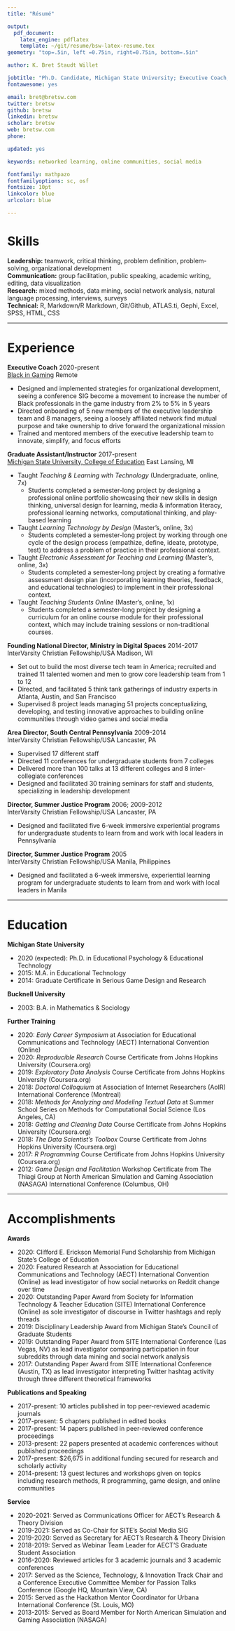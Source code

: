 ```yaml
---
title: "Résumé"

output: 
  pdf_document:
    latex_engine: pdflatex
    template: ~/git/resume/bsw-latex-resume.tex
geometry: "top=.5in, left =0.75in, right=0.75in, bottom=.5in"

author: K. Bret Staudt Willet

jobtitle: "Ph.D. Candidate, Michigan State University; Executive Coach, Black in Gaming"
fontawesome: yes

email: bret@bretsw.com
twitter: bretsw
github: bretsw
linkedin: bretsw
scholar: bretsw
web: bretsw.com
phone: 

updated: yes

keywords: networked learning, online communities, social media

fontfamily: mathpazo
fontfamilyoptions: sc, osf
fontsize: 10pt
linkcolor: blue
urlcolor: blue

---
```


# Skills

**Leadership:** teamwork, critical thinking, problem definition, problem-solving, organizational development  
**Communication:** group facilitation, public speaking, academic writing, editing, data visualization  
**Research:** mixed methods, data mining, social network analysis, natural language processing, interviews, surveys  
**Technical:** R, Markdown/R Markdown, Git/Github, ATLAS.ti, Gephi, Excel, SPSS, HTML, CSS

---

# Experience

**Executive Coach** \hfill 2020-present  
[Black in Gaming](http://www.blackingaming.com/) \hfill Remote

- Designed and implemented strategies for organizational development, seeing a conference SIG become a movement to increase the number of Black professionals in the game industry from 2% to 5% in 5 years
- Directed onboarding of 5 new members of the executive leadership team and 8 managers, seeing a loosely affiliated network find mutual purpose and take ownership to drive forward the organizational mission
- Trained and mentored members of the executive leadership team to innovate, simplify, and focus efforts

**Graduate Assistant/Instructor** \hfill 2017-present  
[Michigan State University, College of Education](https://education.msu.edu/cepse/) \hfill East Lansing, MI

- Taught *Teaching & Learning with Technology* (Undergraduate, online, 7x)
  - Students completed a semester-long project by designing a professional online portfolio showcasing their new skills in design thinking, universal design for learning, media & information literacy, professional learning networks, computational thinking, and play-based learning
- Taught *Learning Technology by Design* (Master’s, online, 3x)
  - Students completed a semester-long project by working through one cycle of the design process (empathize, define, ideate, prototype, test) to address a problem of practice in their professional context.
- Taught *Electronic Assessment for Teaching and Learning* (Master’s, online, 3x)
  - Students completed a semester-long project by creating a formative assessment design plan (incorporating learning theories, feedback, and educational technologies) to implement in their professional context.
- Taught *Teaching Students Online* (Master’s, online, 1x)
  - Students completed a semester-long project by designing a curriculum for an online course module for their professional context, which may include training sessions or non-traditional courses.

**Founding National Director, Ministry in Digital Spaces** \hfill 2014-2017  
InterVarsity Christian Fellowship/USA \hfill Madison, WI

- Set out to build the most diverse tech team in America; recruited and trained 11 talented women and men to grow core leadership team from 1 to 12
- Directed, and facilitated 5 think tank gatherings of industry experts in Atlanta, Austin, and San Francisco
- Supervised 8 project leads managing 51 projects conceptualizing, developing, and testing innovative approaches to building online communities through video games and social media


**Area Director, South Central Pennsylvania** \hfill 2009-2014  
InterVarsity Christian Fellowship/USA \hfill Lancaster, PA

- Supervised 17 different staff
- Directed 11 conferences for undergraduate students from 7 colleges
- Delivered more than 100 talks at 13 different colleges and 8 inter-collegiate conferences
- Designed and facilitated 30 training seminars for staff and students, specializing in leadership development

**Director, Summer Justice Program** \hfill 2006; 2009-2012  
InterVarsity Christian Fellowship/USA \hfill Lancaster, PA

- Designed and facilitated five 6-week immersive experiential programs for undergraduate students to learn from and work with local leaders in Pennsylvania

**Director, Summer Justice Program** \hfill 2005  
InterVarsity Christian Fellowship/USA \hfill Manila, Philippines

- Designed and facilitated a 6-week immersive, experiential learning program for undergraduate students to learn from and work with local leaders in Manila

---

# Education

**Michigan State University**

- 2020 (expected): Ph.D. in Educational Psychology & Educational Technology
- 2015: M.A. in Educational Technology
- 2014: Graduate Certificate in Serious Game Design and Research
 
**Bucknell University**

- 2003: B.A. in Mathematics & Sociology

**Further Training**

- 2020: *Early Career Symposium* at Association for Educational Communications and Technology (AECT) International Convention (Online)
- 2020: *Reproducible Research* Course Certificate from Johns Hopkins University (Coursera.org)
- 2019: *Exploratory Data Analysis* Course Certificate from Johns Hopkins University (Coursera.org)
- 2018: *Doctoral Colloquium* at Association of Internet Researchers (AoIR) International Conference (Montreal)
- 2018: *Methods for Analyzing and Modeling Textual Data* at Summer School Series on Methods for Computational Social Science (Los Angeles, CA)
- 2018: *Getting and Cleaning Data* Course Certificate from Johns Hopkins University (Coursera.org)
- 2018: *The Data Scientist’s Toolbox* Course Certificate from Johns Hopkins University (Coursera.org)
- 2017: *R Programming* Course Certificate from Johns Hopkins University (Coursera.org)
- 2012: *Game Design and Facilitation* Workshop Certificate from The Thiagi Group at North American Simulation and Gaming Association (NASAGA) International Conference (Columbus, OH)

---

# Accomplishments

**Awards**

- 2020: Clifford E. Erickson Memorial Fund Scholarship from Michigan State's College of Education
- 2020: Featured Research at Association for Educational Communications and Technology (AECT) International Convention (Online) as lead investigator of how social networks on Reddit change over time 
- 2020: Outstanding Paper Award from Society for Information Technology & Teacher Education (SITE) International Conference (Online) as sole investigator of discourse in Twitter hashtags and reply threads
- 2019: Disciplinary Leadership Award from Michigan State's Council of Graduate Students
- 2019: Outstanding Paper Award from SITE International Conference (Las Vegas, NV) as lead investigator comparing participation in four subreddits through data mining and social network analysis
- 2017: Outstanding Paper Award from SITE International Conference (Austin, TX) as lead investigator interpreting Twitter hashtag activity through three different theoretical frameworks

**Publications and Speaking**

- 2017-present: 10 articles published in top peer-reviewed academic journals
- 2017-present: 5 chapters published in edited books
- 2017-present: 14 papers published in peer-reviewed conference proceedings
- 2013-present: 22 papers presented at academic conferences without published proceedings
- 2017-present: $26,675 in additional funding secured for research and scholarly activity
- 2014-present: 13 guest lectures and workshops given on topics including research methods, R programming, game design, and online communities

**Service**

- 2020-2021: Served as Communications Officer for AECT's Research & Theory Division
- 2019-2021: Served as Co-Chair for SITE's Social Media SIG
- 2019-2020: Served as Secretary for AECT's Research & Theory Division
- 2018-2019: Served as Webinar Team Leader for AECT'S Graduate Student Association
- 2016-2020: Reviewed articles for 3 academic journals and 3 academic conferences
- 2017: Served as the Science, Technology, & Innovation Track Chair and a Conference Executive Committee Member for Passion Talks Conference (Google HQ, Mountain View, CA)
- 2015: Served as the Hackathon Mentor Coordinator for Urbana International Conference (St. Louis, MO)
- 2013-2015: Served as Board Member for North American Simulation and Gaming Association (NASAGA)
